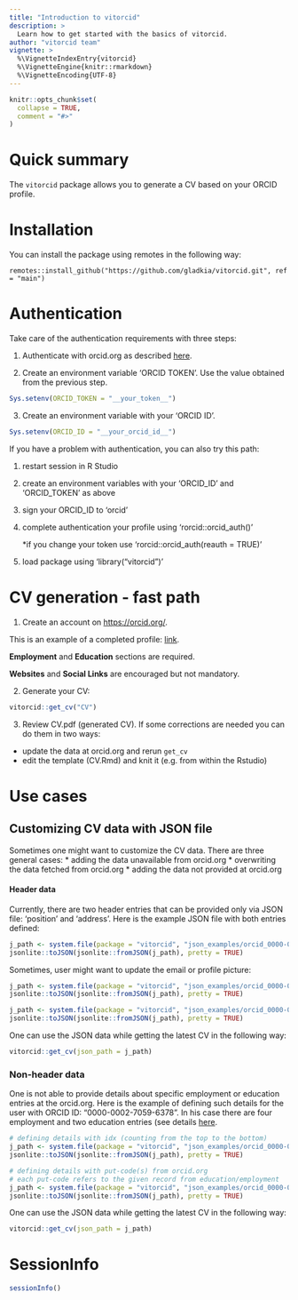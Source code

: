 ```yaml
---
title: "Introduction to vitorcid"
description: >
  Learn how to get started with the basics of vitorcid.
author: "vitorcid team"
vignette: >
  %\VignetteIndexEntry{vitorcid}
  %\VignetteEngine{knitr::rmarkdown}
  %\VignetteEncoding{UTF-8}
---
```


```r
knitr::opts_chunk$set(
  collapse = TRUE,
  comment = "#>"
)
```

# Quick summary

The `vitorcid` package allows you to generate a CV based on your ORCID profile.

# Installation

You can install the package using remotes in the following way:

```         
remotes::install_github("https://github.com/gladkia/vitorcid.git", ref = "main")
```

# Authentication

Take care of the authentication requirements with three steps:

1.  Authenticate with orcid.org as described [here](https://github.com/ropensci-archive/rorcid/blob/master/vignettes/authentication.Rmd).

2.  Create an environment variable 'ORCID TOKEN'. Use the value obtained from the previous step.

```r
Sys.setenv(ORCID_TOKEN = "__your_token__")

```

3.  Create an environment variable with your 'ORCID ID'.

```r
Sys.setenv(ORCID_ID = "__your_orcid_id__")

```

If you have a problem with authentication, you can also try this path:

1.  restart session in R Studio

2.  create an environment variables with your 'ORCID_ID' and 'ORCID_TOKEN' as above

3.  sign your ORCID_ID to 'orcid'

4.  complete authentication your profile using 'rorcid::orcid_auth()'

    \*if you change your token use 'rorcid::orcid_auth(reauth = TRUE)'

5.  load package using 'library("vitorcid")'

# CV generation - fast path

1.  Create an account on <https://orcid.org/>.

This is an example of a completed profile: [link](https://orcid.org/0000-0002-7059-6378/print).

**Employment** and **Education** sections are required.

**Websites** and **Social Links** are encouraged but not mandatory.

2.  Generate your CV:

```r
vitorcid::get_cv("CV")
```

3.  Review CV.pdf (generated CV). If some corrections are needed you can do them in two ways:

-   update the data at orcid.org and rerun `get_cv`
-   edit the template (CV.Rmd) and knit it (e.g. from within the Rstudio)

# Use cases

## Customizing CV data with JSON file

Sometimes one might want to customize the CV data. There are three general cases: \* adding the data unavailable from orcid.org \* overwriting the data fetched from orcid.org \* adding the data not provided at orcid.org

#### Header data

Currently, there are two header entries that can be provided only via JSON file: 'position' and 'address'. Here is the example JSON file with both entries defined:

```r
j_path <- system.file(package = "vitorcid", "json_examples/orcid_0000-0002-7059-6378_header_data.json")
jsonlite::toJSON(jsonlite::fromJSON(j_path), pretty = TRUE)
```

Sometimes, user might want to update the email or profile picture:

```r
j_path <- system.file(package = "vitorcid", "json_examples/orcid_0000-0002-7059-6378_email.json")
jsonlite::toJSON(jsonlite::fromJSON(j_path), pretty = TRUE)

j_path <- system.file(package = "vitorcid", "json_examples/orcid_0000-0002-7059-6378_profilepic.json")
jsonlite::toJSON(jsonlite::fromJSON(j_path), pretty = TRUE)
```

One can use the JSON data while getting the latest CV in the following way:

```r
vitorcid::get_cv(json_path = j_path)
```

### Non-header data

One is not able to provide details about specific employment or education entries at the orcid.org. Here is the example of defining such details for the user with ORCID ID: "0000-0002-7059-6378". In his case there are four employment and two education entries (see details [here](https://orcid.org/0000-0002-7059-6378/print).

```r
# defining details with idx (counting from the top to the bottom)
j_path <- system.file(package = "vitorcid", "json_examples/orcid_0000-0002-7059-6378_why_idx.json")
jsonlite::toJSON(jsonlite::fromJSON(j_path), pretty = TRUE)

# defining details with put-code(s) from orcid.org
# each put-code refers to the given record from education/employment
j_path <- system.file(package = "vitorcid", "json_examples/orcid_0000-0002-7059-6378_why_put-code.json")
jsonlite::toJSON(jsonlite::fromJSON(j_path), pretty = TRUE)
```

One can use the JSON data while getting the latest CV in the following way:

```r
vitorcid::get_cv(json_path = j_path)
```

# SessionInfo {.unnumbered}

```r
sessionInfo()
```

